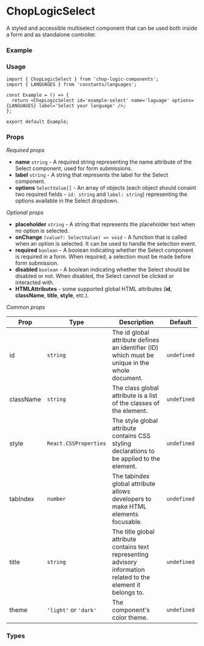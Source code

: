 
<Meta of={Select} title='Select' />

# ChopLogicSelect

A styled and accessible multiselect component that can be used both inside a form and as standalone controller.

### Example

<Canvas of={Select.Default} />

### Usage

```tsx
import { ChopLogicSelect } from 'chop-logic-components';
import { LANGUAGES } from 'constants/languages';

const Example = () => {
  return <ChopLogicSelect id='example-select' name='laguage' options={LANGUAGES} label='Select your language' />;
};

export default Example;
```

### Props

_Required props_

- **name** `string` - A required string representing the name attribute of the Select component, used for form submissions.
- **label** `string` - A string that represents the label for the Select component.
- **options** `SelectValue[]` - An array of objects (each object should conaint two required fields - `id: string` and `label: string`) representing the options available in the Select dropdown.

_Optional props_

- **placeholder** `string` - A string that represents the placeholder text when no option is selected.
- **onChange** `(value?: SelectValue) => void` - A function that is called when an option is selected. It can be used to handle the selection event.
- **required** `boolean` - A boolean indicating whether the Select component is required in a form. When required, a selection must be made before form submission.
- **disabled** `boolean` - A boolean indicating whether the Select should be disabled or not. When disabled, the Select cannot be clicked or interacted with.
- **HTMLAttributes** - some supported global HTML attributes (**id**, **className**, **title**, **style**, etc.).

_Common props_

| Prop      | Type                  | Description                                                                                                      | Default     |
| --------- | --------------------- | ---------------------------------------------------------------------------------------------------------------- | ----------- |
| id        | `string`              | The id global attribute defines an identifier (ID) which must be unique in the whole document.                   | `undefined` |
| className | `string`              | The class global attribute is a list of the classes of the element.                                              | `undefined` |
| style     | `React.CSSProperties` | The style global attribute contains CSS styling declarations to be applied to the element.                       | `undefined` |
| tabIndex  | `number`              | The tabindex global attribute allows developers to make HTML elements focusable.                                 | `undefined` |
| title     | `string`              | The title global attribute contains text representing advisory information related to the element it belongs to. | `undefined` |
| theme     | `'light'` or `'dark'` | The component's color theme.                                                                                     | `undefined` |

### Types

```ts
type ChopLogicSelectProps = React.SelectHTMLAttributes<HTMLSelectElement> & {
  name: string;
  label: string;
  options: SelectValue[];
  onChange?: (value?: SelectValue) => void;
  placeholder?: string;
};
```

```ts
type SelectValue = {
  id: string;
  label: string;
} & { [key in string]: unknown };
```
